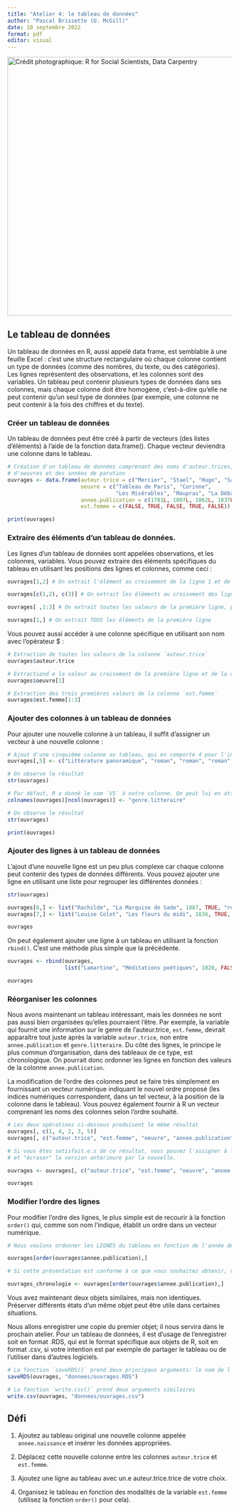 ```yaml
---
title: "Atelier 4: le tableau de données"
author: "Pascal Brissette (U. McGill)"
date: 10 septembre 2022
format: pdf
editor: visual
---
```


[![Crédit photographique: R for Social Scientists, Data Carpentry](images/data-frame.png){fig-align="center" width="580"}](https://datacarpentry.org/r-socialsci/02-starting-with-data/index.html)

## Le tableau de données

Un tableau de données en R, aussi appelé data frame, est semblable à une feuille Excel : c’est une structure rectangulaire où chaque colonne contient un type de données (comme des nombres, du texte, ou des catégories). Les lignes représentent des observations, et les colonnes sont des variables. Un tableau peut contenir plusieurs types de données dans ses colonnes, mais chaque colonne doit être homogène, c’est-à-dire qu’elle ne peut contenir qu’un seul type de données (par exemple, une colonne ne peut contenir à la fois des chiffres et du texte).

### Créer un tableau de données

Un tableau de données peut être créé à partir de vecteurs (des listes d’éléments) à l’aide de la fonction data.frame(). Chaque vecteur deviendra une colonne dans le tableau.

```r
# Création d'un tableau de données comprenant des noms d'auteur.trices, des titres
# d'oeuvres et des années de parution
ouvrages <- data.frame(auteur.trice = c("Mercier", "Stael", "Hugo", "Sand", "Zola"),
                       oeuvre = c("Tableau de Paris", "Corinne",
                                  "Les Misérables", "Maupras", "La Débâcle"),
                       annee.publication = c(1781L, 1807L, 1862L, 1837L, 1892L),
                       est.femme = c(FALSE, TRUE, FALSE, TRUE, FALSE))

print(ouvrages)
```

### Extraire des éléments d'un tableau de données.

Les lignes d’un tableau de données sont appelées observations, et les colonnes, variables. Vous pouvez extraire des éléments spécifiques du tableau en utilisant les positions des lignes et colonnes, comme ceci :

```r

ouvrages[1,2] # On extrait l'élément au croisement de la ligne 1 et de la colonne 2

ouvrages[c(1,2), c(3)] # On extrait les éléments au croisement des lignes 1 et 2, et de la colonne 3

ouvrages[ ,1:3] # On extrait toutes les valeurs de la première ligne, pour les colonnes 1 à 3.

ouvrages[1,] # On extrait TOUS les éléments de la première ligne
```

Vous pouvez aussi accéder à une colonne spécifique en utilisant son nom avec l'opérateur $ :

```r

# Extraction de toutes les valeurs de la colonne `auteur.trice`
ouvrages$auteur.trice

# Extractiond e la valeur au croisement de la première ligne et de la colonne `oeuvre`
ouvrages$oeuvre[1]

# Extraction des trois premières valeurs de la colonne `est.femme`
ouvrages$est.femme[1:3]

```

### Ajouter des colonnes à un tableau de données

Pour ajouter une nouvelle colonne à un tableau, il suffit d’assigner un vecteur à une nouvelle colonne :

```r

# Ajout d'une cinquième colonne au tableau, qui en comporte 4 pour l'instant
ouvrages[,5] <- c("Littérature panoramique", "roman", "roman", "roman", "roman")

# On observe le résultat
str(ouvrages)

# Par défaut, R a donné le nom `V5` à notre colonne. On peut lui en attribuer un qui soit plus élégant
colnames(ouvrages)[ncol(ouvrages)] <- "genre.litteraire"

# On observe le résultat
str(ouvrages)

print(ouvrages)
```

### Ajouter des lignes à un tableau de données

L’ajout d’une nouvelle ligne est un peu plus complexe car chaque colonne peut contenir des types de données différents. Vous pouvez ajouter une ligne en utilisant une liste pour regrouper les différentes données :

```r
str(ouvrages)

ouvrages[6,] <- list("Rachilde", "La Marquise de Sade", 1887, TRUE, "roman")
ouvrages[7,] <- list("Louise Colet", "Les fleurs du midi", 1836, TRUE, "poésie")

ouvrages

```

On peut également ajouter une ligne à un tableau en utilisant la fonction `rbind()`. C'est une méthode plus simple que la précédente.

```r

ouvrages <- rbind(ouvrages,
                  list("Lamartine", "Méditations poétiques", 1820, FALSE, "poésie"))

ouvrages
```

### Réorganiser les colonnes

Nous avons maintenant un tableau intéressant, mais les données ne sont pas aussi bien organisées qu'elles pourraient l'être. Par exemple, la variable qui fournit une information sur le genre de l'auteur.trice, `est.femme`, devrait apparaître tout juste après la variable `auteur.trice`, non entre `annee.publication` et `genre.litteraire`. Du côté des lignes, le principe le plus commun d'organisation, dans des tableaux de ce type, est chronologique. On pourrait donc ordonner les lignes en fonction des valeurs de la colonne `annee.publication`. 

La modification de l'ordre des colonnes peut se faire très simplement en fournissant un vecteur numérique indiquant le nouvel ordre proposé (les indices numériques correspondent, dans un tel vecteur, à la position de la colonne dans le tableau). Vous pouvez également fournir à R un vecteur comprenant les noms des colonnes selon l'ordre souhaité.

```r

# Les deux opérations ci-dessous produisent le même résultat
ouvrages[, c(1, 4, 2, 3, 5)]
ouvrages[, c("auteur.trice", "est.femme", "oeuvre", "annee.publication", "genre.litteraire")]

# Si vous êtes satisfait.e.s de ce résultat, vous pouvez l'assigner à l'objet 
# et "écraser" la version antérieure par la nouvelle.

ouvrages <- ouvrages[, c("auteur.trice", "est.femme", "oeuvre", "annee.publication", "genre.litteraire")]

ouvrages
```

### Modifier l'ordre des lignes

Pour modifier l'ordre des lignes, le plus simple est de recourir à la fonction `order()` qui, comme son nom l'indique, établit un ordre dans un vecteur numérique.

```r

# Nous voulons ordonner les LIGNES du tableau en fonction de l'année de publication des oeuvres.

ouvrages[order(ouvrages$annee.publication),]

# Si cette présentation est conforme à ce que vous souhaitez obtenir, vous l'assignez à l'objet et écrasez la version antérieure.

ouvrages_chronologie <- ouvrages[order(ouvrages$annee.publication),]

```

Vous avez maintenant deux objets similaires, mais non identiques. Préserver différents états d'un même objet peut être utile dans certaines situations.

Nous allons enregistrer une copie du premier objet; il nous servira dans le prochain atelier. Pour un tableau de données, il est d'usage de l'enregistrer soit en format .RDS, qui est le format spécifique aux objets de R, soit en format .csv, si votre intention est par exemple de partager le tableau ou de l'utiliser dans d'autres logiciels.

```r

# La fonction `saveRDS()` prend deux principaux arguments: le nom de l'objet et le chemin.
saveRDS(ouvrages, "donnees/ouvrages.RDS")

# La fonction `write.csv()` prend deux arguments similaires
write.csv(ouvrages, "donnees/ouvrages.csv")
```

## Défi

1.  Ajoutez au tableau original une nouvelle colonne appelée `annee.naissance` et insérer les données appropriées.

2.  Déplacez cette nouvelle colonne entre les colonnes `auteur.trice` et `est.femme`.

3.  Ajoutez une ligne au tableau avec un.e auteur.trice.trice de votre choix.

4.  Organisez le tableau en fonction des modalités de la variable `est.femme` (utilisez la fonction `order()` pour cela).
